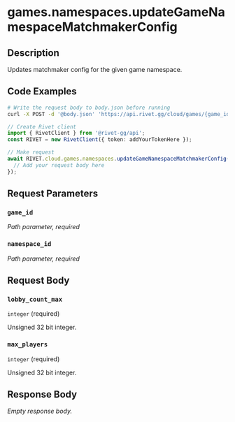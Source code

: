 

# games.namespaces.updateGameNamespaceMatchmakerConfig

## Description

Updates matchmaker config for the given game namespace.


## Code Examples

<CodeGroup title='Request' tag='POST' label='https://api.rivet.gg/cloud/games/{game_id}/namespaces/{namespace_id}/mm-config'>

```bash {{ "title": "cURL" }}
# Write the request body to body.json before running
curl -X POST -d '@body.json' 'https://api.rivet.gg/cloud/games/{game_id}/namespaces/{namespace_id}/mm-config'
```

```ts
// Create Rivet client
import { RivetClient } from '@rivet-gg/api';
const RIVET = new RivetClient({ token: addYourTokenHere });

// Make request
await RIVET.cloud.games.namespaces.updateGameNamespaceMatchmakerConfig({
  // Add your request body here
});
```

</CodeGroup>


## Request Parameters


### `game_id`

_Path parameter, required_





### `namespace_id`

_Path parameter, required_





## Request Body

### `lobby_count_max`

`integer` (required)

Unsigned 32 bit integer.

### `max_players`

`integer` (required)

Unsigned 32 bit integer.




## Response Body

_Empty response body._
